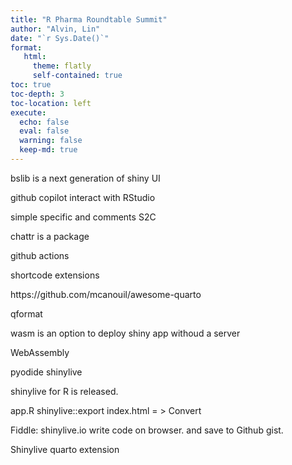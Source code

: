 ```yaml
---
title: "R Pharma Roundtable Summit"
author: "Alvin, Lin"
date: "`r Sys.Date()`"
format:
   html:
     theme: flatly
     self-contained: true
toc: true
toc-depth: 3
toc-location: left
execute:
  echo: false
  eval: false
  warning: false 
  keep-md: true
---
```


<!-- https://app.sli.do/event/aeuuxGUVh18b65BdBNqE9d -->

<!-- https://pharmar.github.io/events-positconf2023/#/title-slide -->

<!-- https://github.com/pharmaR -->

<!-- Ben Arancibia:The Need for Speed - AccelerateR-ing R Adoption in GSK -->
<!-- AccelerateR: use our learnings to scale R from pilots to full enterprise adoption and contribute to open source industry R packages-->
<!-- pharmaverse -->


<!-- Colby Ford:Succeed in the Life Sciences with R/Python and the Cloud -->
<!-- Azure machine learning, azure databricks -->
<!-- focus on the use of Posit Workbench and RStudio on various cloud services such as Azure ML and Databricks -->

<!-- {slushy}: A Bridge to the Future [TALK-1078] -->

<!-- Scaling the use of R can present complications for environment management, especially in regulated industries with a focus on traceability. One solution is controlled (aka "frozen") environments, which are carefully curated and tested by tech teams. However, the speed of R development means the environments quickly become outdated and users are unable to benefit from the latest advances. Enter {slushy}: a team-friendly tool powered by {renv} and Posit Package Manager. Users can quickly mimic a controlled environment, with the easy ability to time travel between snapshot dates. Attendees will learn how {slushy} bolstered our R adoption efforts, and how this strategy enables tech teams and users to work in parallel towards a common future. -->
<!-- Beccca krouse, Data Science Leader, GSK -->

<!-- Reliable Maintenance of Machine Learning Models [TALK-1083] -->

<!-- Maintaining machine learning models in production can be quite different from maintaining general software engineering projects, each with different challenges and common failure modes. In this talk, learn about model drift, the different ways the word "performance" is used with models, what you can monitor about a model, how feedback loops impact models, and how you can use vetiver to set yourself up for success with model maintenance. This talk will help practitioners who are already deploying models, but this is also useful knowledge for practitioners earlier in their MLOps journey; decisions made along the way can make the difference between resilient models that are easier to maintain and disappointing or misleading models. -->
<!-- Julia Silge, Software Engineer, Posit, PBC -->
<!-- https://vetiver.rstudio.com/ -->

<!-- CRAN-ial Expansion: Taking Your R Package Development to New Frontiers with R-Universe [TALK-1080] -->

<!-- Say goodbye to installation headaches and hello to a universe of possibilities with R-Universe! Take your R package development to new frontiers by organizing and sharing packages beyond the bounds of CRAN. R-Universe's reliable package-building process strengthens installation and usage instructions, resulting in fewer support requests and an easy installation experience for users. With webpages and an API for exploring packages, R-Universe creates a streamlined and tidy ecosystem for R-package constellations. Also, you can build a custom toolchain for your users, relieving your workload and empowering users to help themselves. Join me to learn how to explore the vastness of R-Universe and expand your package development possibilities! -->
<!-- Mo Athanasia Mowinckel, Staff scientist and RSE, LCBC, University of Oslo, Norway -->
<!-- ggseg is about plotting brain -->

<!-- In this talk, we'll learn how to leverage two Javascript projects, DuckDB-WASM and Observable's Plot.js, in our Shiny app to create fast, flexible interactive visualizations in the browser without burdening our app's server function -->

<!-- With the pointblank package it’s really easy to methodically validate your data whether in the form of data frames or as database tables. On top of the validation toolset, the package gives you the means to provide and keep up-to-date with the information that defines your tables. -->

<!-- Efficient R Programming-->

<!-- https://tidydatatutor.com/#:~:text=Tidy%20Data%20Tutor%20lets%20you,%2C%20check%20out%20Pandas%20Tutor.) -->
<!-- Styling and Templating Quarto Documents -->
<!-- quarto how to change format -->
<!-- Emil Hvitfeldt -->
<!-- theme: -->
<!-- styles.scss -->
<!-- https://github.com/topics/quarto-template -->

<!-- Docekr -->
<!-- https://github.com/karawoo/dockerdemo -->

bslib is a next generation of shiny UI

github copilot interact with RStudio

simple specific and comments S2C

chattr is a package 

github actions 

shortcode extensions 

https://github.com/mcanouil/awesome-quarto

qformat

wasm is an option to deploy shiny app withoud a server

WebAssembly

pyodide shinylive

shinylive for R is released.

app.R shinylive::export index.html = > Convert

Fiddle: shinylive.io write code on browser. and save to Github gist. 

Shinylive quarto extension 